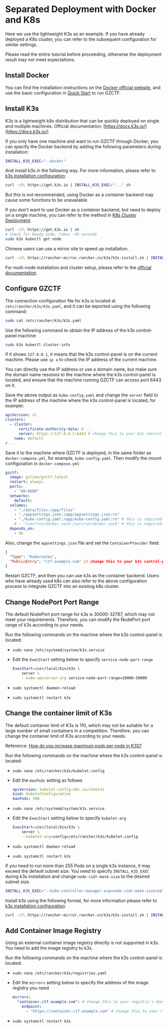 
# Separated Deployment with Docker and K8s

Here we use the lightweight K3s as an example. If you have already deployed a K8s cluster, you can refer to the subsequent configuration for similar settings.

<Callout type="warning">

Please read the entire tutorial before proceeding, otherwise the deployment result may not meet expectations.

</Callout>

## Install Docker

You can find the installation instructions on the [Docker official website](https://docs.docker.com/engine/install/), and use the basic configuration in [Quick Start](/quick-start) to run GZCTF.

## Install K3s

K3s is a lightweight k8s distribution that can be quickly deployed on single and multiple machines. Official documentation: [https://docs.k3s.io/](https://docs.k3s.io/)

<Callout type="info">

If you only have one machine and want to run GZCTF through Docker, you can specify the Docker backend by adding the following parameters during installation:

```bash
INSTALL_K3S_EXEC="--docker"
```

And install k3s in the following way. For more information, please refer to [k3s installation configuration](https://docs.k3s.io/installation/configuration):

```bash
curl -sfL https://get.k3s.io | INSTALL_K3S_EXEC="..." sh -
```

But this is not recommended, using Docker as a container backend may cause some functions to be unavailable.

If you don't want to use Docker as a container backend, but need to deploy on a single machine, you can refer to the method in [K8s Cluster Deployment](/deployment/k8s-only).

</Callout>

```bash
curl -sfL https://get.k3s.io | sh -
# Check for Ready node, takes ~30 seconds
sudo k3s kubectl get node
```

<Callout type="info">

Chinese users can use a mirror site to speed up installation.

```bash
curl -sfL https://rancher-mirror.rancher.cn/k3s/k3s-install.sh | INSTALL_K3S_MIRROR=cn sh -
```

</Callout>

For multi-node installation and cluster setup, please refer to the [official documentation](https://docs.k3s.io/en/quick-start).

## Configure GZCTF

The connection configuration file for k3s is located at `/etc/rancher/k3s/k3s.yaml`, and it can be exported using the following command:

```bash
sudo cat /etc/rancher/k3s/k3s.yaml
```

Use the following command to obtain the IP address of the k3s control-panel machine:

```bash
sudo k3s kubectl cluster-info
```

<Callout type="info">

If it shows `127.0.0.1`, it means that the k3s control-panel is on the current machine. Please use `ip a` to check the IP address of the current machine.

You can directly use the IP address or use a domain name, but make sure the domain name resolves to the machine where the k3s control-panel is located, and ensure that the machine running GZCTF can access port 6443 on it.

</Callout>

Save the above output as `kube-config.yaml` and change the `server` field to the IP address of the machine where the k3s control-panel is located, for example:

```yaml
apiVersion: v1
clusters:
  - cluster:
      certificate-authority-data: # ...
      server: https://127.0.0.1:6443 # change this to your k3s control-panel's IP or domain
    name: default
# ...
```

Save it to the machine where GZCTF is deployed, in the same folder as `docker-compose.yml`, for example, `kube-config.yaml`.
Then modify the mount configuration in `docker-compose.yml`:

```yaml
gzctf:
  image: gztime/gzctf:latest
  restart: always
  ports:
    - "80:8080"
  networks:
    default:
  volumes:
    - "./data/files:/app/files"
    - "./appsettings.json:/app/appsettings.json:ro"
    - "./kube-config.yaml:/app/kube-config.yaml:ro" # this is required for k8s deployment
    # - "/var/run/docker.sock:/var/run/docker.sock" # this is required for docker deployment
  depends_on:
    - db
```

Also, change the `appsettings.json` file and set the `ContainerProvider` field:

```json
{
  "Type": "Kubernetes",
  "PublicEntry": "ctf.example.com" // change this to your k3s control-panel's IP or domain
}
```

Restart GZCTF, and then you can use k3s as the container backend. Users who have already used k8s can also refer to the above configuration process to integrate GZCTF into an existing k8s cluster.

## Change NodePort Port Range

The default NodePort port range for k3s is 30000-32767, which may not meet your requirements. Therefore, you can modify the NodePort port range of k3s according to your needs.

Run the following commands on the machine where the k3s control-panel is located:

- `sudo nano /etc/systemd/system/k3s.service`
- Edit the `ExecStart` setting below to specify `service-node-port-range`

  ```bash
  ExecStart=/usr/local/bin/k3s \
      server \
      --kube-apiserver-arg service-node-port-range=20000-50000
  ```

- `sudo systemctl daemon-reload`
- `sudo systemctl restart k3s`

## Change the container limit of K3s

The default container limit of K3s is 110, which may not be suitable for a large number of small containers in a competition. Therefore, you can change the container limit of K3s according to your needs.

<Callout type="info">

Reference: [How do you increase maximum pods per node in K3S?](https://stackoverflow.com/questions/65894616/how-do-you-increase-maximum-pods-per-node-in-k3s)

</Callout>

Run the following commands on the machine where the k3s control-panel is located:

- `sudo nano /etc/rancher/k3s/kubelet.config`
- Edit the `maxPods` setting as follows

  ```yaml
  apiVersion: kubelet.config.k8s.io/v1beta1
  kind: KubeletConfiguration
  maxPods: 500
  ```

- `sudo nano /etc/systemd/system/k3s.service`

- Edit the `ExecStart` setting below to specify `kubelet-arg`

  ```bash
  ExecStart=/usr/local/bin/k3s \
      server \
      --kubelet-arg=config=/etc/rancher/k3s/kubelet.config
  ```

- `sudo systemctl daemon-reload`
- `sudo systemctl restart k3s`

<Callout type="info">

If you need to run more than 255 Pods on a single k3s instance, it may exceed the default subnet size. You need to specify `INSTALL_K3S_EXEC` during k3s installation and change `node-cidr-mask-size` to the desired subnet size.

```bash
INSTALL_K3S_EXEC="--kube-controller-manager-arg=node-cidr-mask-size=16"
```

Install k3s using the following format, for more information please refer to [k3s installation configuration](https://docs.k3s.io/installation/configuration):

```bash
curl -sfL https://rancher-mirror.rancher.cn/k3s/k3s-install.sh | INSTALL_K3S_EXEC="..." sh -
```

</Callout>

## Add Container Image Registry

Using an external container image registry directly is not supported in k3s. You need to add the image registry to k3s.

Run the following commands on the machine where the k3s control-panel is located:

- `sudo nano /etc/rancher/k3s/registries.yaml`

- Edit the `mirrors` setting below to specify the address of the image registry you need

  ```yaml
  mirrors:
    "container.ctf.example.com": # change this to your registry's domain
      endpoint:
        - "https://container.ctf.example.com" # change this to your registry's domain
  ```

- `sudo systemctl restart k3s`
